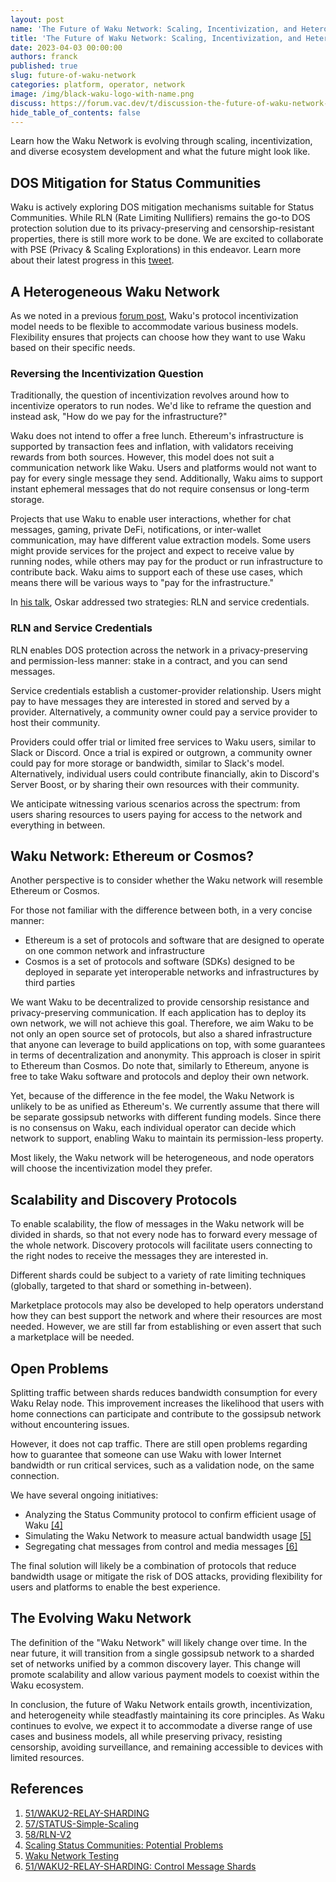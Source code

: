 ```yaml
---
layout: post
name: 'The Future of Waku Network: Scaling, Incentivization, and Heterogeneity'
title: 'The Future of Waku Network: Scaling, Incentivization, and Heterogeneity'
date: 2023-04-03 00:00:00
authors: franck
published: true
slug: future-of-waku-network
categories: platform, operator, network
image: /img/black-waku-logo-with-name.png
discuss: https://forum.vac.dev/t/discussion-the-future-of-waku-network-scaling-incentivization-and-heterogeneity/173
hide_table_of_contents: false
---
```


Learn how the Waku Network is evolving through scaling, incentivization, and diverse ecosystem development and what the future might look like.

<!--truncate-->

## DOS Mitigation for Status Communities

Waku is actively exploring DOS mitigation mechanisms suitable for Status Communities. While RLN
(Rate Limiting Nullifiers) remains the go-to DOS protection solution due to its privacy-preserving and
censorship-resistant properties, there is still more work to be done. We are excited to collaborate with PSE
(Privacy & Scaling Explorations) in this endeavor. Learn more about their latest progress in this [tweet](https://twitter.com/CPerezz19/status/1640373940634939394?s=20).

## A Heterogeneous Waku Network

As we noted in a previous [forum post](https://forum.vac.dev/t/waku-payment-models/166/3), Waku's protocol
incentivization model needs to be flexible to accommodate various business models. Flexibility ensures that projects
can choose how they want to use Waku based on their specific needs.

### Reversing the Incentivization Question

Traditionally, the question of incentivization revolves around how to incentivize operators to run nodes. We'd like to
reframe the question and instead ask, "How do we pay for the infrastructure?"

Waku does not intend to offer a free lunch.
Ethereum's infrastructure is supported by transaction fees and inflation, with validators receiving rewards from both sources.
However, this model does not suit a communication network like Waku.
Users and platforms would not want to pay for every single message they send. Additionally, Waku aims to support instant
ephemeral messages that do not require consensus or long-term storage.

Projects that use Waku to enable user interactions, whether for chat messages, gaming, private DeFi, notifications, or
inter-wallet communication, may have different value extraction models. Some users might provide services for the
project and expect to receive value by running nodes, while others may pay for the product or run infrastructure to
contribute back. Waku aims to support each of these use cases, which means there will be various ways to "pay for the
infrastructure."

In [his talk](https://vac.dev/building-privacy-protecting-infrastructure), Oskar addressed two strategies: RLN and service credentials.

### RLN and Service Credentials

RLN enables DOS protection across the network in a privacy-preserving and permission-less manner: stake in a contract,
and you can send messages.

Service credentials establish a customer-provider relationship. Users might pay to have messages they are interested in
stored and served by a provider. Alternatively, a community owner could pay a service provider to host their community.

Providers could offer trial or limited free services to Waku users, similar to Slack or Discord. Once a trial is expired or outgrown,
a community owner could pay for more storage or bandwidth, similar to Slack's model.
Alternatively, individual users could contribute financially, akin to Discord's Server Boost, or by sharing their own
resources with their community.

We anticipate witnessing various scenarios across the spectrum: from users sharing resources to users paying for access to the network and everything in between.

## Waku Network: Ethereum or Cosmos?

Another perspective is to consider whether the Waku network will resemble Ethereum or Cosmos.

For those not familiar with the difference between both, in a very concise manner:

- Ethereum is a set of protocols and software that are designed to operate on one common network and infrastructure
- Cosmos is a set of protocols and software (SDKs) designed to be deployed in separate yet interoperable networks and infrastructures by third parties

We want Waku to be decentralized to provide censorship resistance and privacy-preserving communication.
If each application has to deploy its own network, we will not achieve this goal.
Therefore, we aim Waku to be not only an open source set of protocols, but also a shared infrastructure that anyone can leverage to build applications on top, with some guarantees in terms of decentralization and anonymity.
This approach is closer in spirit to Ethereum than Cosmos.
Do note that, similarly to Ethereum, anyone is free to take Waku software and protocols and deploy their own network.

Yet, because of the difference in the fee model, the Waku Network is unlikely to be as unified as Ethereum's.
We currently assume that there will be separate gossipsub networks with different funding models.
Since there is no consensus on Waku, each individual operator can decide which network to support, enabling Waku to maintain its permission-less property.

Most likely, the Waku network will be heterogeneous, and node operators will choose the incentivization model they prefer.

## Scalability and Discovery Protocols

To enable scalability, the flow of messages in the Waku network will be divided in shards,
so that not every node has to forward every message of the whole network.
Discovery protocols will facilitate users connecting to the right nodes to receive the messages they are interested in.

Different shards could be subject to a variety of rate limiting techniques (globally, targeted to that shard or something in-between).

Marketplace protocols may also be developed to help operators understand how they can best support the network and where
their resources are most needed. However, we are still far from establishing or even assert that such a marketplace will be needed.

## Open Problems

Splitting traffic between shards reduces bandwidth consumption for every Waku Relay node.
This improvement increases the likelihood that users with home connections can participate and contribute to the gossipsub network without encountering issues.

However, it does not cap traffic.
There are still open problems regarding how to guarantee that someone can use Waku with lower Internet bandwidth or run critical services, such as a validation node, on the same connection.

We have several ongoing initiatives:

- Analyzing the Status Community protocol to confirm efficient usage of Waku [[4]](https://github.com/vacp2p/research/issues/177)
- Simulating the Waku Network to measure actual bandwidth usage [[5]](https://github.com/waku-org/pm/issues/2)
- Segregating chat messages from control and media messages [[6]](https://rfc.vac.dev/spec/57/#control-message-shards)

The final solution will likely be a combination of protocols that reduce bandwidth usage or mitigate the risk of DOS attacks, providing flexibility for users and platforms to enable the best experience.

## The Evolving Waku Network

The definition of the "Waku Network" will likely change over time. In the near future, it will transition from a single
gossipsub network to a sharded set of networks unified by a common discovery layer. This change will promote scalability
and allow various payment models to coexist within the Waku ecosystem.

In conclusion, the future of Waku Network entails growth, incentivization, and heterogeneity while steadfastly
maintaining its core principles. As Waku continues to evolve, we expect it to accommodate a diverse range of use cases
and business models, all while preserving privacy, resisting censorship, avoiding surveillance, and remaining accessible
to devices with limited resources.

## References

1. [51/WAKU2-RELAY-SHARDING](https://rfc.vac.dev/spec/51/)
2. [57/STATUS-Simple-Scaling](https://rfc.vac.dev/spec/57/)
3. [58/RLN-V2](https://rfc.vac.dev/spec/58/)
4. [Scaling Status Communities: Potential Problems](https://github.com/vacp2p/research/issues/177)
5. [Waku Network Testing](https://github.com/waku-org/pm/issues/2)
6. [51/WAKU2-RELAY-SHARDING: Control Message Shards](https://rfc.vac.dev/spec/57/#control-message-shards)
